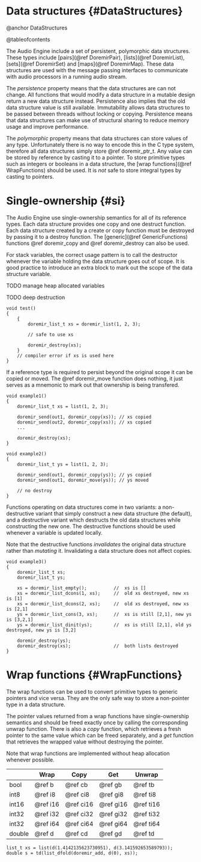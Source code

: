 
# Data structures {#DataStructures}

@anchor DataStructures

@tableofcontents

The Audio Engine include a set of persistent, polymorphic data structures. These
types include [pairs](@ref DoremirPair), [lists](@ref DoremirList), [sets](@ref DoremirSet) and
[maps](@ref DoremirMap). These data structures are used with the message passing interfaces to communicate with audio processors in a
running audio stream.

The *persistence* property means that the data structures are can not change. All functions that would modify a data structure
in a mutable design return a new data structure instead. Persistence also implies that the old data structure value is still
available. Immutability allows data structures to be passed between threads without locking or copying. Persistence means that
data structures can make use of structural sharing to reduce memory usage and improve performance.

The *polymorphic* property means that data structures can store values of any type. Unfortunately there is no way to
encode this in the C type system, therefore all data structures simply store @ref doremir_ptr_t. Any value can be stored
by reference by casting it to a pointer. To store primitive types such as integers or booleans in a data structure, the
[wrap functions](@ref WrapFunctions) should be used. It is *not* safe to store integral types by casting to
pointers.


# Single-ownership {#si}

The Audio Engine use single-ownership semantics for all of its reference types. Each data structure
provides one copy and one destruct function. Each data structure created by a create or copy function
must be destroyed by passing it to a destroy function. The [generic](@ref GenericFunctions) functions
@ref doremir_copy and @ref doremir_destroy can also be used.

For stack variables, the correct usage pattern is to call the destructor whenever the variable holding the
data structure goes out of scope. It is good practice to introduce an extra block to mark out the scope
of the data structure variable.

TODO manage heap allocated variables

TODO deep destruction

~~~~
void test()
{
    {
        doremir_list_t xs = doremir_list(1, 2, 3);
        
        // safe to use xs
        
        doremir_destroy(xs);
    }
    // compiler error if xs is used here
}
~~~~

If a reference type is required to persist beyond the original scope it can be copied or moved. The
@ref doremir_move function does nothing, it just serves as a mnemonic to mark out that ownership is
being transfered.

~~~~
void example1()
{
    doremir_list_t xs = list(1, 2, 3);

    doremir_send(out1, doremir_copy(xs)); // xs copied
    doremir_send(out2, doremir_copy(xs)); // xs copied
    ...

    doremir_destroy(xs);
}

void example2()
{
    doremir_list_t ys = list(1, 2, 3);

    doremir_send(out1, doremir_copy(ys)); // ys copied
    doremir_send(out1, doremir_move(ys)); // ys moved

    // no destroy
}
~~~~


Functions operating on data structures come in two variants: a non-destructive variant that simply construct a new
data structure (the default), and a destructive variant which destructs the old data structures while constructing the new
one. The destructive functions should be used whenever a variable is updated locally.

Note that the destructive functions *invalidates* the original data structure rather than *mutating*
it. Invalidating a data structure does not affect copies.

~~~~
void example3()
{
    doremir_list_t xs;
    doremir_list_t ys;

    xs = doremir_list_empty();          //  xs is []
    xs = doremir_list_dcons(1, xs);     //  old xs destroyed, new xs is [1]
    xs = doremir_list_dcons(2, xs);     //  old xs destroyed, new xs is [2,1]
    ys = doremir_list_cons(3, xs);      //  xs is still [2,1], new ys is [3,2,1]
    ys = doremir_list_dinit(ys);        //  xs is still [2,1], old ys destroyed, new ys is [3,2]

    doremir_destroy(ys);                
    doremir_destroy(xs);                //  both lists destroyed
}
~~~~


# Wrap functions {#WrapFunctions}

The wrap functions can be used to convert primitive types to generic pointers and vice versa. They are the
only safe way to store a non-pointer type in a data structure.

The pointer values returned from a wrap functions have single-ownership semantics and should be freed exactly
once by calling the corresponding unwrap function. There is also a *copy* function, which retrieves a fresh
pointer to the same value which can be freed separately, and a *get* function that retrieves the wrapped
value without destroying the pointer.

Note that wrap functions are implemented without heap allocation whenever possible.

|        | Wrap       | Copy       | Get        | Unwrap         
|--------|------------| -----------| -----------| -----------
| bool   | @ref b     | @ref cb    | @ref gb    | @ref tb    
| int8   | @ref i8    | @ref ci8   | @ref gi8   | @ref ti8   
| int16  | @ref i16   | @ref ci16  | @ref gi16  | @ref ti16  
| int32  | @ref i32   | @ref ci32  | @ref gi32  | @ref ti32  
| int32  | @ref i64   | @ref ci64  | @ref gi64  | @ref ti64  
| double | @ref d     | @ref cd    | @ref gd    | @ref td    


~~~~
list_t xs = list(d(1.4142135623730951), d(3.141592653589793));
double s = td(list_dfold(doremir_add, d(0), xs));
~~~~



